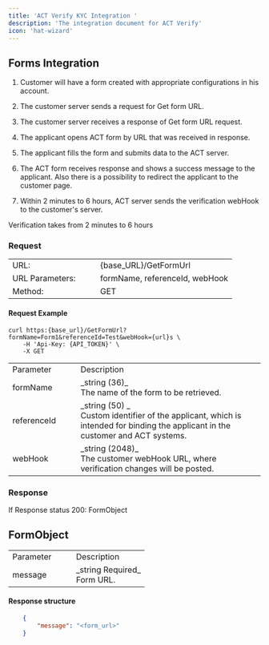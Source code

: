 ```yaml
---
title: 'ACT Verify KYC Integration '
description: 'The integration document for ACT Verify'
icon: 'hat-wizard'
---
```


## Forms Integration 

1. Customer will have a form created with appropriate configurations in his account. 

2. The customer server sends a request for Get form URL. 

3. The customer server receives a response of Get form URL request. 

4. The applicant opens ACT form by URL that was received in response. 

5. The applicant fills the form and submits data to the ACT server. 

6. The ACT form receives response and shows a success message to the applicant. Also there is a possibility to redirect the applicant to the customer page. 

7. Within 2 minutes to 6 hours, ACT server sends the verification webHook to the customer's server. 

<CardGroup cols={2}>
  <Card
    title="Notes"
    icon="bell"
  >
    Verification takes from 2 minutes to 6 hours 
  </Card>
</CardGroup>

### Request 

<table>
<tr>
<td>URL:
</td>
<td>&nbsp;&nbsp;&nbsp;&nbsp;
</td>
<td>{base_URL}/GetFormUrl
</td>
</tr>
<tr>
<td>URL Parameters:
</td>
<td>&nbsp;&nbsp;&nbsp;&nbsp;
</td>
<td>formName, referenceId, webHook
</td>
</tr>
<tr>
<td>Method:
</td>
<td>&nbsp;&nbsp;&nbsp;&nbsp;
</td>
<td>GET
</td>
</tr>
</table>

#### Request Example 

```curl
curl https:{base_url}/GetFormUrl?formName=Form1&referenceId=Test&webHook={url}s \ 
    -H 'Api-Key: {API_TOKEN}' \ 
    -X GET 
```

<table>
<tr>
<td>Parameter
</td>
<td>&nbsp;&nbsp;&nbsp;&nbsp;
</td>
<td>Description
</td>
</tr>
<tr>
<td>formName
</td>
<td>&nbsp;&nbsp;&nbsp;&nbsp;
</td>
<td>_string (36)_<br />The name of the form to be retrieved.
</td>
</tr>
<tr>
<td>referenceId
</td>
<td>&nbsp;&nbsp;&nbsp;&nbsp;
</td>
<td>_string (50) _<br />Custom identifier of the applicant, which is intended for binding the applicant in the customer and ACT systems. 
</td>
</tr>
<tr>
<td>webHook
</td>
<td>&nbsp;&nbsp;&nbsp;&nbsp;
</td>
<td>_string (2048)_<br />The customer webHook URL, where verification changes will be posted.
</td>
</tr>
</table>

### Response 

If Response status 200: FormObject 

## FormObject 

<table>
<tr>
<td>Parameter
</td>
<td>&nbsp;&nbsp;&nbsp;&nbsp;
</td>
<td>Description
</td>
</tr>
<tr>
<td>message
</td>
<td>&nbsp;&nbsp;&nbsp;&nbsp;
</td>
<td>_string Required_<br />Form URL. 
</td>
</tr>
</table>

#### Response structure 

 
```json
    { 
        "message": "<form_url>" 
    } 
```
 


